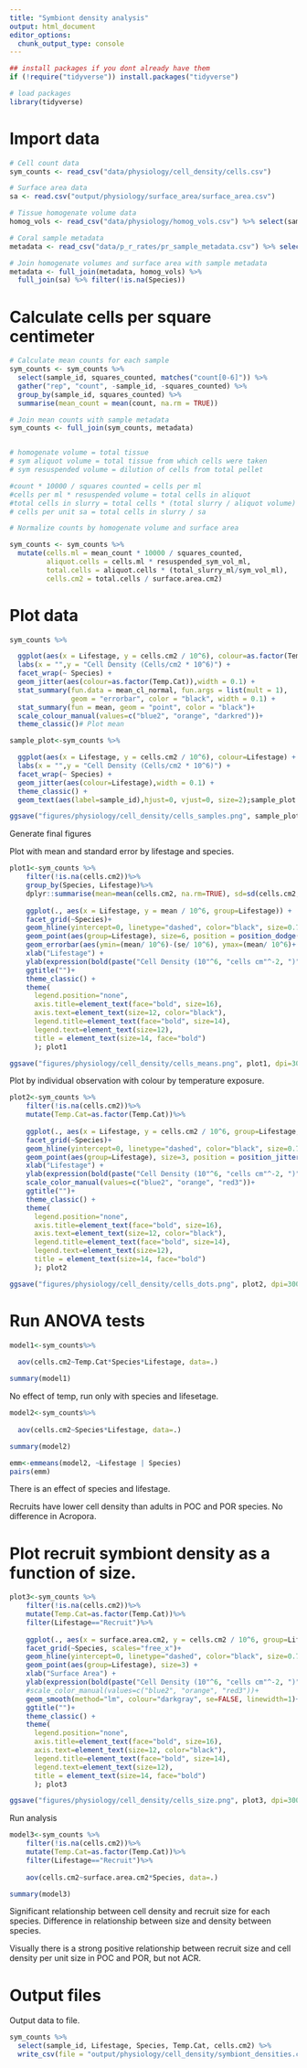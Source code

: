 ```yaml
---
title: "Symbiont density analysis"
output: html_document
editor_options: 
  chunk_output_type: console
---
```


```r
## install packages if you dont already have them
if (!require("tidyverse")) install.packages("tidyverse")

# load packages
library(tidyverse)
```

# Import data
```r
# Cell count data
sym_counts <- read_csv("data/physiology/cell_density/cells.csv")

# Surface area data
sa <- read.csv("output/physiology/surface_area/surface_area.csv") 

# Tissue homogenate volume data
homog_vols <- read_csv("data/physiology/homog_vols.csv") %>% select(sample_id, total_slurry_ml, sym_vol_ml, host_vol_ml, resuspended_sym_vol_ml)

# Coral sample metadata
metadata <- read_csv("data/p_r_rates/pr_sample_metadata.csv") %>% select(sample_id, Species, Lifestage, Temp.Cat) %>% filter(!str_detect(sample_id, "^BK"))

# Join homogenate volumes and surface area with sample metadata
metadata <- full_join(metadata, homog_vols) %>%
  full_join(sa) %>% filter(!is.na(Species))
```


# Calculate cells per square centimeter
```r
# Calculate mean counts for each sample
sym_counts <- sym_counts %>%
  select(sample_id, squares_counted, matches("count[0-6]")) %>%
  gather("rep", "count", -sample_id, -squares_counted) %>%
  group_by(sample_id, squares_counted) %>%
  summarise(mean_count = mean(count, na.rm = TRUE))

# Join mean counts with sample metadata
sym_counts <- full_join(sym_counts, metadata)


# homogenate volume = total tissue
# sym aliquot volume = total tissue from which cells were taken
# sym resuspended volume = dilution of cells from total pellet 

#count * 10000 / squares counted = cells per ml
#cells per ml * resuspended volume = total cells in aliquot
#total cells in slurry = total cells * (total slurry / aliquot volume)
# cells per unit sa = total cells in slurry / sa 

# Normalize counts by homogenate volume and surface area

sym_counts <- sym_counts %>%
  mutate(cells.ml = mean_count * 10000 / squares_counted,
         aliquot.cells = cells.ml * resuspended_sym_vol_ml, 
         total.cells = aliquot.cells * (total_slurry_ml/sym_vol_ml),
         cells.cm2 = total.cells / surface.area.cm2)
```

# Plot data
```r
sym_counts %>%

  ggplot(aes(x = Lifestage, y = cells.cm2 / 10^6), colour=as.factor(Temp.Cat)) +
  labs(x = "",y = "Cell Density (Cells/cm2 * 10^6)") +
  facet_wrap(~ Species) +
  geom_jitter(aes(colour=as.factor(Temp.Cat)),width = 0.1) +                                            # Plot all points
  stat_summary(fun.data = mean_cl_normal, fun.args = list(mult = 1),    # Plot standard error
               geom = "errorbar", color = "black", width = 0.1) +
  stat_summary(fun = mean, geom = "point", color = "black")+
  scale_colour_manual(values=c("blue2", "orange", "darkred"))+
  theme_classic()# Plot mean
```

```r
sample_plot<-sym_counts %>%

  ggplot(aes(x = Lifestage, y = cells.cm2 / 10^6), colour=Lifestage) +
  labs(x = "",y = "Cell Density (Cells/cm2 * 10^6)") +
  facet_wrap(~ Species) +
  geom_jitter(aes(colour=Lifestage),width = 0.1) +                                            # Plot all points
  theme_classic() + 
  geom_text(aes(label=sample_id),hjust=0, vjust=0, size=2);sample_plot

ggsave("figures/physiology/cell_density/cells_samples.png", sample_plot, dpi=300, w=6, h=4, units="in")
```

Generate final figures 

Plot with mean and standard error by lifestage and species. 
```r
plot1<-sym_counts %>%
    filter(!is.na(cells.cm2))%>%
    group_by(Species, Lifestage)%>%
    dplyr::summarise(mean=mean(cells.cm2, na.rm=TRUE), sd=sd(cells.cm2, na.rm=TRUE), N=length(cells.cm2), se=sd/sqrt(N))%>%
    
    ggplot(., aes(x = Lifestage, y = mean / 10^6, group=Lifestage)) +
    facet_grid(~Species)+
    geom_hline(yintercept=0, linetype="dashed", color="black", size=0.75)+
    geom_point(aes(group=Lifestage), size=6, position = position_dodge(0.4), color="darkgray") + 
    geom_errorbar(aes(ymin=(mean/ 10^6)-(se/ 10^6), ymax=(mean/ 10^6)+(se/ 10^6), group=Lifestage), width=0, linetype="solid", position=position_dodge(0.4), size=0.8, color="black")+
    xlab("Lifestage") + 
    ylab(expression(bold(paste("Cell Density (10"^6, "cells cm"^-2, ")")))) +
    ggtitle("")+
    theme_classic() + 
    theme(
      legend.position="none",
      axis.title=element_text(face="bold", size=16),
      axis.text=element_text(size=12, color="black"), 
      legend.title=element_text(face="bold", size=14), 
      legend.text=element_text(size=12), 
      title = element_text(size=14, face="bold")
      ); plot1

ggsave("figures/physiology/cell_density/cells_means.png", plot1, dpi=300, w=6, h=4, units="in")
```

Plot by individual observation with colour by temperature exposure. 
```r
plot2<-sym_counts %>%
    filter(!is.na(cells.cm2))%>%
    mutate(Temp.Cat=as.factor(Temp.Cat))%>%
    
    ggplot(., aes(x = Lifestage, y = cells.cm2 / 10^6, group=Lifestage, color=Temp.Cat)) +
    facet_grid(~Species)+
    geom_hline(yintercept=0, linetype="dashed", color="black", size=0.75)+
    geom_point(aes(group=Lifestage), size=3, position = position_jitterdodge(0.5)) + 
    xlab("Lifestage") + 
    ylab(expression(bold(paste("Cell Density (10"^6, "cells cm"^-2, ")")))) +
    scale_color_manual(values=c("blue2", "orange", "red3"))+
    ggtitle("")+
    theme_classic() + 
    theme(
      legend.position="none",
      axis.title=element_text(face="bold", size=16),
      axis.text=element_text(size=12, color="black"), 
      legend.title=element_text(face="bold", size=14), 
      legend.text=element_text(size=12), 
      title = element_text(size=14, face="bold")
      ); plot2

ggsave("figures/physiology/cell_density/cells_dots.png", plot2, dpi=300, w=6, h=4, units="in")
```

# Run ANOVA tests 

```r
model1<-sym_counts%>%
  
  aov(cells.cm2~Temp.Cat*Species*Lifestage, data=.)

summary(model1)
```

No effect of temp, run only with species and lifesetage. 
```r
model2<-sym_counts%>%
  
  aov(cells.cm2~Species*Lifestage, data=.)

summary(model2)

emm<-emmeans(model2, ~Lifestage | Species)
pairs(emm)
```

There is an effect of species and lifestage.  

Recruits have lower cell density than adults in POC and POR species. No difference in Acropora. 

# Plot recruit symbiont density as a function of size. 

```r
plot3<-sym_counts %>%
    filter(!is.na(cells.cm2))%>%
    mutate(Temp.Cat=as.factor(Temp.Cat))%>%
    filter(Lifestage=="Recruit")%>%
    
    ggplot(., aes(x = surface.area.cm2, y = cells.cm2 / 10^6, group=Lifestage)) +
    facet_grid(~Species, scales="free_x")+
    geom_hline(yintercept=0, linetype="dashed", color="black", size=0.75)+
    geom_point(aes(group=Lifestage), size=3) + 
    xlab("Surface Area") + 
    ylab(expression(bold(paste("Cell Density (10"^6, "cells cm"^-2, ")")))) +
    #scale_color_manual(values=c("blue2", "orange", "red3"))+
    geom_smooth(method="lm", colour="darkgray", se=FALSE, linewidth=1)+
    ggtitle("")+
    theme_classic() + 
    theme(
      legend.position="none",
      axis.title=element_text(face="bold", size=16),
      axis.text=element_text(size=12, color="black"), 
      legend.title=element_text(face="bold", size=14), 
      legend.text=element_text(size=12), 
      title = element_text(size=14, face="bold")
      ); plot3

ggsave("figures/physiology/cell_density/cells_size.png", plot3, dpi=300, w=6, h=4, units="in")
```

Run analysis 
```r
model3<-sym_counts %>%
    filter(!is.na(cells.cm2))%>%
    mutate(Temp.Cat=as.factor(Temp.Cat))%>%
    filter(Lifestage=="Recruit")%>%
  
    aov(cells.cm2~surface.area.cm2*Species, data=.)

summary(model3)
```

Significant relationship between cell density and recruit size for each species. Difference in relationship between size and density between species. 

Visually there is a strong positive relationship between recruit size and cell density per unit size in POC and POR, but not ACR. 

# Output files

Output data to file.  

```r
sym_counts %>%
  select(sample_id, Lifestage, Species, Temp.Cat, cells.cm2) %>%
  write_csv(file = "output/physiology/cell_density/symbiont_densities.csv")

```
